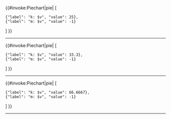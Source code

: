 <templatestyles src="Piechart/style.css"/>
{{#invoke:Piechart|pie| [
 {"label": "k: $v", "value": 25}, 
 {"label": "m: $v", "value": -1}
] }}
----
{{#invoke:Piechart|pie| [
 {"label": "k: $v", "value": 33.3}, 
 {"label": "m: $v", "value": -1}
] }}
----
{{#invoke:Piechart|pie| [
 {"label": "k: $v", "value": 66.6667}, 
 {"label": "m: $v", "value": -1}
] }}
----